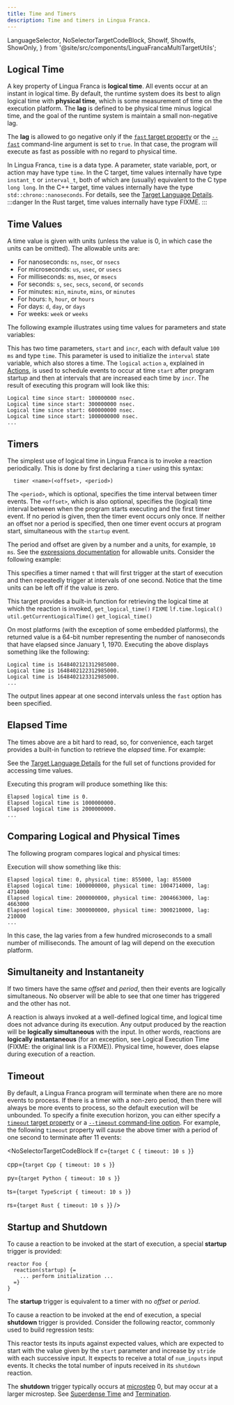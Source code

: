 ```yaml
---
title: Time and Timers
description: Time and timers in Lingua Franca.
---
```


  LanguageSelector,
  NoSelectorTargetCodeBlock,
  ShowIf, ShowIfs, ShowOnly,
} from '@site/src/components/LinguaFrancaMultiTargetUtils';

<LanguageSelector c cpp py rs ts />

## Logical Time

A key property of Lingua Franca is **logical time**. All events occur at an instant in logical time. By default, the runtime system does its best to align logical time with **physical time**, which is some measurement of time on the execution platform. The **lag** is defined to be physical time minus logical time, and the goal of the runtime system is maintain a small non-negative lag.

The **lag** is allowed to go negative only if the [`fast` target property](<../reference/Target Declaration.mdx#fast>) or the [`--fast`](<../reference/Target Declaration.mdx#command-line-arguments>) command-line argument is set to `true`. In that case, the program will execute as fast as possible with no regard to physical time.

<ShowOnly c cpp rs>

  In Lingua Franca, `time` is a data type.
  A parameter, state variable, port, or action may have type `time`.
  <ShowOnly c>
    In the C target, time values internally have type `instant_t` or `interval_t`,
    both of which are (usually) equivalent to the C type `long long`.
  </ShowOnly>
  <ShowOnly cpp>
    In the C++ target, time values internally have the type `std::chrono::nanoseconds`. For details, see the [Target Language Details](<../reference/Target Language Details.mdx>).
  </ShowOnly>
  <ShowOnly lf-rs>
:::danger
In the Rust target, time values internally have type FIXME.
:::
  </ShowOnly>

</ShowOnly>

## Time Values

A time value is given with units (unless the value is 0, in which case the units can be omitted).
The allowable units are:

- For nanoseconds: `ns`, `nsec`, or `nsecs`
- For microseconds: `us`, `usec`, or `usecs`
- For milliseconds: `ms`, `msec`, or `msecs`
- For seconds: `s`, `sec`, `secs`, `second`, or `seconds`
- For minutes: `min`, `minute`, `mins`, or `minutes`
- For hours: `h`, `hour`, or `hours`
- For days: `d`, `day`, or `days`
- For weeks: `week` or `weeks`

The following example illustrates using time values for parameters and state variables:


<NoSelectorTargetCodeBlock c={C_SlowingClock} cpp={Cpp_SlowingClock} py={Py_SlowingClock} rs={Rs_SlowingClock} ts={TS_SlowingClock} lf />

This has two time parameters, `start` and `incr`, each with default value `100 ms` <ShowOnly c cpp rs inline>and type `time`</ShowOnly>. This parameter is used to initialize the `interval` state variable, which also stores a time. The `logical` `action` `a`, explained in [Actions](<../writing-reactors/Actions.mdx#logical-actions>), is used to schedule events to occur at time `start` after program startup and then at intervals that are increased each time by `incr`. The result of executing this program will look like this:

```
Logical time since start: 100000000 nsec.
Logical time since start: 300000000 nsec.
Logical time since start: 600000000 nsec.
Logical time since start: 1000000000 nsec.
...
```

## Timers

The simplest use of logical time in Lingua Franca is to invoke a reaction periodically. This is done by first declaring a `timer` using this syntax:

```lf
  timer <name>(<offset>, <period>)
```

The `<period>`, which is optional, specifies the time interval between timer events. The `<offset>`, which is also optional, specifies the (logical) time interval between when the program starts executing and the first timer event. If no period is given, then the timer event occurs only once. If neither an offset nor a period is specified, then one timer event occurs at program start, simultaneous with the `startup` event.

The period and offset are given by a number and a units, for example, `10 ms`. See the [expressions documentation](<../reference/Expressions.mdx#basic-expressions>) for allowable units. Consider the following example:


<NoSelectorTargetCodeBlock c={C_Timer} cpp={Cpp_Timer} py={Py_Timer} rs={Rs_Timer} ts={TS_Timer} lf />

This specifies a timer named `t` that will first trigger at the start of execution and then repeatedly trigger at intervals of one second. Notice that the time units can be left off if the value is zero.

This target provides a built-in function for retrieving the logical time at which the reaction is invoked, 
<ShowOnly c inline>`get_logical_time()`</ShowOnly>
<ShowOnly cpp inline>`FIXME`</ShowOnly>
<ShowOnly py inline>`lf.time.logical()`</ShowOnly>
<ShowOnly ts inline>`util.getCurrentLogicalTime()`</ShowOnly>
<ShowOnly rs inline>`get_logical_time()`</ShowOnly>

On most platforms (with the exception of some embedded platforms), the returned value is a 64-bit number representing the number of nanoseconds that have elapsed since January 1, 1970. Executing the above displays something like the following:

```
Logical time is 1648402121312985000.
Logical time is 1648402122312985000.
Logical time is 1648402123312985000.
...
```

The output lines appear at one second intervals unless the `fast` option has been specified.

## Elapsed Time

The times above are a bit hard to read, so, for convenience, each target provides a built-in function to retrieve the _elapsed_ time. For example:


<NoSelectorTargetCodeBlock c={C_TimeElapsed} cpp={Cpp_TimeElapsed} py={Py_TimeElapsed} rs={Rs_TimeElapsed} ts={TS_TimeElapsed} lf />

See the [Target Language Details](<../reference/Target Language Details.mdx>) for the full set of functions provided for accessing time values.

Executing this program will produce something like this:

```
Elapsed logical time is 0.
Elapsed logical time is 1000000000.
Elapsed logical time is 2000000000.
...
```

## Comparing Logical and Physical Times

The following program compares logical and physical times:


<NoSelectorTargetCodeBlock c={C_TimeLag} cpp={Cpp_TimeLag} py={Py_TimeLag} rs={Rs_TimeLag} ts={TS_TimeLag} lf />

Execution will show something like this:

```
Elapsed logical time: 0, physical time: 855000, lag: 855000
Elapsed logical time: 1000000000, physical time: 1004714000, lag: 4714000
Elapsed logical time: 2000000000, physical time: 2004663000, lag: 4663000
Elapsed logical time: 3000000000, physical time: 3000210000, lag: 210000
...
```

In this case, the lag varies from a few hundred microseconds to a small number of milliseconds. The amount of lag will depend on the execution platform.

## Simultaneity and Instantaneity

If two timers have the same _offset_ and _period_, then their events are logically simultaneous. No observer will be able to see that one timer has triggered and the other has not.

A reaction is always invoked at a well-defined logical time, and logical time does not advance during its execution. Any output produced by the reaction will be **logically simultaneous** with the input. In other words, reactions are **logically instantaneous** (for an exception, see Logical Execution Time (FIXME: the original link is a FIXME)). Physical time, however, does elapse during execution of a reaction.

## Timeout

By default, a Lingua Franca program will terminate when there are no more events to process. If there is a timer with a non-zero period, then there will always be more events to process, so the default execution will be unbounded. To specify a finite execution horizon, you can either specify a [`timeout` target property](<../reference/Target Declaration.mdx#timeout>) or a [`--timeout` command-line option](<../reference/Target Declaration.mdx#command-line-arguments>). For example, the following `timeout` property will cause the above timer with a period of one second to terminate after 11 events:

<NoSelectorTargetCodeBlock lf
  c={`target C {
  timeout: 10 s
}`}

  cpp={`target Cpp {
  timeout: 10 s
}`}

  py={`target Python {
  timeout: 10 s
}`}

  ts={`target TypeScript {
  timeout: 10 s
}`}

  rs={`target Rust {
  timeout: 10 s
}`}
/>

## Startup and Shutdown

To cause a reaction to be invoked at the start of execution, a special **startup** trigger is provided:

```lf
reactor Foo {
  reaction(startup) {=
    ... perform initialization ...
  =}
}
```

The **startup** trigger is equivalent to a timer with no _offset_ or _period_.

To cause a reaction to be invoked at the end of execution, a special **shutdown** trigger is provided. Consider the following reactor, commonly used to build regression tests:


<NoSelectorTargetCodeBlock c={C_TestCount} cpp={Cpp_TestCount} py={Py_TestCount} rs={Rs_TestCount} ts={TS_TestCount} lf />

This reactor tests its inputs against expected values, which are expected to start with the value given by the `start` parameter and increase by `stride` with each successive input. It expects to receive a total of `num_inputs` input events. It checks the total number of inputs received in its `shutdown` reaction.

The **shutdown** trigger typically occurs at [microstep](<../writing-reactors/Actions.mdx#superdense-time>) 0, but may occur at a larger microstep. See [Superdense Time](<../writing-reactors/Actions.mdx#superdense-time>) and [Termination](../writing-reactors/Termination.mdx).
